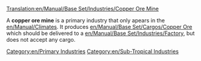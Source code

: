 [[Translation:en/Manual/Base Set/Industries/Copper Ore Mine]]

{{en/Industries|image=en/Copperoremine.png.png|name=Copper Ore Mine
|climates=[[en/Manual/Climates]]
|accepts=Nothing
|produces=[[en/Manual/Base Set/Cargos/Copper Ore]]
}}
A '''copper ore mine''' is a primary industry that only apears in the [[en/Manual/Climates]]. It produces [[en/Manual/Base Set/Cargos/Copper Ore]] which should be delivered to a [[en/Manual/Base Set/Industries/Factory]], but does not accept any cargo.

{{en/Navbox Industries}}

[[Category:en/Primary Industries]]
[[Category:en/Sub-Tropical Industries]]
